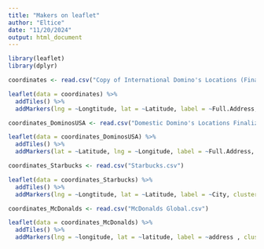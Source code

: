```yaml
---
title: "Makers on leaflet"
author: "Eltice"
date: "11/20/2024"
output: html_document
---
```


```r
library(leaflet)
library(dplyr)
```
```r
coordinates <- read.csv("Copy of International Domino's Locations (Finalized) - Sheet1.csv")

leaflet(data = coordinates) %>%
  addTiles() %>%
  addMarkers(lng = ~Longtitude, lat = ~Latitude, label = ~Full.Address, clusterOptions = markerClusterOptions())

```
```r
coordinates_DominosUSA <- read.csv("Domestic Domino's Locations Finalized.csv")

leaflet(data = coordinates_DominosUSA) %>%
  addTiles() %>%
  addMarkers(lat = ~Latitude, lng = ~Longitude, label = ~Full.Address, clusterOptions = markerClusterOptions())

```



```r
coordinates_Starbucks <- read.csv("Starbucks.csv")

leaflet(data = coordinates_Starbucks) %>%
  addTiles() %>%
  addMarkers(lng = ~Longtitude, lat = ~Latitude, label = ~City, clusterOptions = markerClusterOptions())

```
```r
coordinates_McDonalds <- read.csv("McDonalds Global.csv")

leaflet(data = coordinates_McDonalds) %>%
  addTiles() %>%
  addMarkers(lng = ~longitude, lat = ~latitude, label = ~address , clusterOptions = markerClusterOptions())
```


